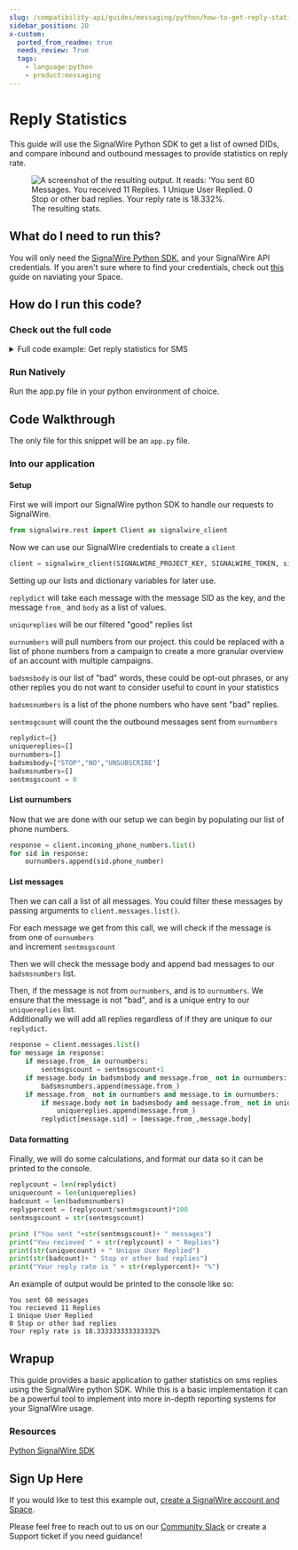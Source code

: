 ```yaml
---
slug: /compatibility-api/guides/messaging/python/how-to-get-reply-statistics-with-python
sidebar_position: 20
x-custom:
  ported_from_readme: true
  needs_review: True
  tags: 
    - language:python
    - product:messaging
---
```


# Reply Statistics

This guide will use the SignalWire Python SDK to get a list of owned DIDs, and compare inbound and outbound messages to provide statistics on reply rate.

<figure>
  <img className="img-600" src={require("./a5ae77e-ReplyStats.webP").default} alt="A screenshot of the resulting output. It reads: 'You sent 60 Messages. You received 11 Replies. 1 Unique User Replied. 0 Stop or other bad replies. Your reply rate is 18.332%." />
  <figcaption>The resulting stats.</figcaption>
</figure>

## What do I need to run this?

You will only need the [SignalWire Python SDK](/compatibility-api/sdks), and your SignalWire API credentials. If you aren't sure where to find your credentials, check out [this](/platform/dashboard/get-started/explore) guide on naviating your Space.

## How do I run this code?

### Check out the full code

<details>
  <summary>Full code example: Get reply statistics for SMS</summary>

```python
from signalwire.rest import Client as signalwire_client

SIGNALWIRE_PROJECT_KEY =
SIGNALWIRE_TOKEN = 
SIGNALWIRE_SPACE = 
client = signalwire_client(SIGNALWIRE_PROJECT_KEY, SIGNALWIRE_TOKEN, signalwire_space_url=SIGNALWIRE_SPACE)

replydict={}
uniquereplies=[]
ournumbers=[]
badsmsbody=["STOP","NO","UNSUBSCRIBE"]
badsmsnumbers=[]
sentmsgscount = 0

response = client.incoming_phone_numbers.list()
for sid in response:
    ournumbers.append(sid.phone_number)

response = client.messages.list()
for message in response:
    if message.from_ in ournumbers:
        sentmsgscount = sentmsgscount+1
    if message.body in badsmsbody:
        badsmsnumbers.append(message.from_)
    if message.from_ not in ournumbers and message.to in ournumbers:
        if message.body not in badsmsbody and message.from_ not in uniquereplies:
            uniquereplies.append(message.from_)
        replydict[message.sid] = [message.from_,message.body]

replycount = len(replydict)
uniquecount = len(uniquereplies)
badcount = len(badsmsnumbers)
replypercent = (replycount/sentmsgscount)*100
sentmsgscount = str(sentmsgscount)

print ("You sent "+str(sentmsgscount)+ " messages")
print("You recieved " + str(replycount) + " Replies")
print(str(uniquecount) + " Unique User Replied")
print(str(badcount)+ " Stop or other bad replies")
print("Your reply rate is " + str(replypercent)+ "%")
```

</details>

### Run Natively

Run the app.py file in your python environment of choice.

## Code Walkthrough

The only file for this snippet will be an `app.py` file.

### Into our application

#### Setup

First we will import our SignalWire python SDK to handle our requests to SignalWire.

```python
from signalwire.rest import Client as signalwire_client
```

Now we can use our SignalWire credentials to create a `client`

```python
client = signalwire_client(SIGNALWIRE_PROJECT_KEY, SIGNALWIRE_TOKEN, signalwire_space_url=SIGNALWIRE_SPACE)
```

Setting up our lists and dictionary variables for later use.

`replydict` will take each message with the message SID as the key, and the message `from_` and `body` as a list of values.

`uniqureplies` will be our filtered "good" replies list

`ournumbers` will pull numbers from our project. this could be replaced with a list of phone numbers from a campaign to create a more granular overview of an account with multiple campaigns.

`badsmsbody` is our list of "bad" words, these could be opt-out phrases, or any other replies you do not want to consider useful to count in your statistics

`badsmsnumbers` is a list of the phone numbers who have sent "bad" replies.

`sentmsgcount` will count the the outbound messages sent from `ournumbers`

```python
replydict={}
uniquereplies=[]
ournumbers=[]
badsmsbody=["STOP","NO","UNSUBSCRIBE"]
badsmsnumbers=[]
sentmsgscount = 0
```

#### List ournumbers

Now that we are done with our setup we can begin by populating our list of phone numbers.

```python
response = client.incoming_phone_numbers.list()
for sid in response:
    ournumbers.append(sid.phone_number)
```

#### List messages

Then we can call a list of all messages. You could filter these messages by passing arguments to `client.messages.list()`.

For each message we get from this call, we will check if the message is from one of `ournumbers`  
and increment `sentmsgscount`

Then we will check the message body and append bad messages to our `badsmsnumbers` list.

Then, if the message is not from `ournumbers`, and is to `ournumbers`. We ensure that the message is not "bad", and is a unique entry to our `uniquereplies` list.  
Additionally we will add all replies regardless of if they are unique to our `replydict`.

```python
response = client.messages.list()
for message in response:
    if message.from_ in ournumbers:
        sentmsgscount = sentmsgscount+1
    if message.body in badsmsbody and message.from_ not in ournumbers:
        badsmsnumbers.append(message.from_)
    if message.from_ not in ournumbers and message.to in ournumbers:
        if message.body not in badsmsbody and message.from_ not in uniquereplies:
            uniquereplies.append(message.from_)
        replydict[message.sid] = [message.from_,message.body]
```

#### Data formatting

Finally, we will do some calculations, and format our data so it can be printed to the console.

```python
replycount = len(replydict)
uniquecount = len(uniquereplies)
badcount = len(badsmsnumbers)
replypercent = (replycount/sentmsgscount)*100
sentmsgscount = str(sentmsgscount)

print ("You sent "+str(sentmsgscount)+ " messages")
print("You recieved " + str(replycount) + " Replies")
print(str(uniquecount) + " Unique User Replied")
print(str(badcount)+ " Stop or other bad replies")
print("Your reply rate is " + str(replypercent)+ "%")
```

An example of output would be printed to the console like so:

```output
You sent 60 messages
You recieved 11 Replies
1 Unique User Replied
0 Stop or other bad replies
Your reply rate is 18.333333333333332%
```

## Wrapup

This guide provides a basic application to gather statistics on sms replies using the SignalWire python SDK. While this is a basic implementation it can be a powerful tool to implement into more in-depth reporting systems for your SignalWire usage.

### Resources

[Python SignalWire SDK](/compatibility-api/sdks)

## Sign Up Here

If you would like to test this example out, [create a SignalWire account and Space](https://m.signalwire.com/signups/new?s=1).

Please feel free to reach out to us on our [Community Slack](https://signalwire.community/) or create a Support ticket if you need guidance!
